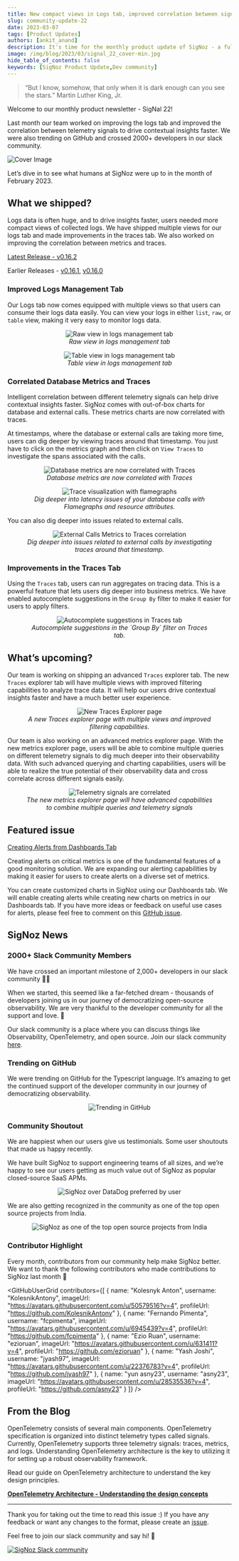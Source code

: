 ```yaml
---
title: New compact views in Logs tab, improved correlation between signals, and 2000+ community members - SigNal 22
slug: community-update-22
date: 2023-03-07
tags: [Product Updates]
authors: [ankit_anand]
description: It's time for the monthly product update of SigNoz - a full-stack open-source observability platform. Find out what we've been upto at SigNoz during February, 2023.
image: /img/blog/2023/03/signal_22_cover-min.jpg
hide_table_of_contents: false
keywords: [SigNoz Product Update,Dev community]
---
```


<head>
  <link rel="canonical" href="https://signoz.io/blog/community-update-22/"/>
</head>

> “But I know, somehow, that only when it is dark enough can you see the stars.”
> Martin Luther King, Jr.

Welcome to our monthly product newsletter - SigNal 22!

Last month our team worked on improving the logs tab and improved the correlation between telemetry signals to drive contextual insights faster. We were also trending on GitHub and crossed 2000+ developers in our slack community.



![Cover Image](/img/blog/2023/03/signal_22_cover.webp)

Let’s dive in to see what humans at SigNoz were up to in the month of February 2023.

## What we shipped?

Logs data is often huge, and to drive insights faster, users needed more compact views of collected logs. We have shipped multiple views for our logs tab and made improvements in the traces tab. We also worked on improving the correlation between metrics and traces.

[Latest Release - v0.16.2](https://github.com/SigNoz/signoz/releases/tag/v0.16.2)

Earlier Releases - [v0.16.1](https://github.com/SigNoz/signoz/releases/tag/v0.16.1), [v0.16.0](https://github.com/SigNoz/signoz/releases/tag/v0.16.0)

### Improved Logs Management Tab

Our Logs tab now comes equipped with multiple views so that users can consume their logs data easily. You can view your logs in either `list`, `raw`, or `table` view, making it very easy to monitor logs data.

<figure data-zoomable align='center'>
    <img src="/img/blog/2023/03/logs_raw_view.webp" alt="Raw view in logs management tab"/>
    <figcaption><i>Raw view in logs management tab</i></figcaption>
</figure>



<figure data-zoomable align='center'>
    <img src="/img/blog/2023/03/logs_table_view.webp" alt="Table view in logs management tab"/>
    <figcaption><i>Table view in logs management tab</i></figcaption>
</figure>



### Correlated Database Metrics and Traces

Intelligent correlation between different telemetry signals can help drive contextual insights faster. SigNoz comes with out-of-box charts for database and external calls. These metrics charts are now correlated with traces.

At timestamps, where the database or external calls are taking more time, users can dig deeper by viewing traces around that timestamp. You just have to click on the metrics graph and then click on `View Traces` to investigate the spans associated with the calls.

<figure data-zoomable align='center'>
    <img src="/img/blog/2023/03/db_metrics_to_traces.webp" alt="Database metrics are now correlated with Traces"/>
    <figcaption><i>Database metrics are now correlated with Traces</i></figcaption>
</figure>



<figure data-zoomable align='center'>
    <img src="/img/blog/2023/03/db_calls_traces.webp" alt="Trace visualization with flamegraphs"/>
    <figcaption><i>Dig deeper into latency issues of your database calls with Flamegraphs and resource attributes.</i></figcaption>
</figure>



You can also dig deeper into issues related to external calls.

<figure data-zoomable align='center'>
    <img src="/img/blog/2023/03/external_calls_to_traces.webp" alt="External Calls Metrics to Traces correlation"/>
    <figcaption><i>Dig deeper into issues related to external calls by investigating traces around that timestamp.</i></figcaption>
</figure>



### Improvements in the Traces Tab

Using the `Traces` tab, users can run aggregates on tracing data. This is a powerful feature that lets users dig deeper into business metrics. We have enabled autocomplete suggestions in the `Group By` filter to make it easier for users to apply filters.

<figure data-zoomable align='center'>
    <img src="/img/blog/2023/03/trace_run_aggregates_autocomplete.webp" alt="Autocomplete suggestions in Traces tab"/>
    <figcaption><i>Autocomplete suggestions in the `Group By` filter on Traces tab.</i></figcaption>
</figure>



## What’s upcoming?

Our team is working on shipping an advanced `Traces` explorer tab. The new `Traces` explorer tab will have multiple views with improved filtering capabilities to analyze trace data. It will help our users drive contextual insights faster and have a much better user experience.

<figure data-zoomable align='center'>
    <img src="/img/blog/2023/03/trace_explorer_new.webp" alt="New Traces Explorer page"/>
    <figcaption><i>A new Traces explorer page with multiple views and improved filtering capabilities.</i></figcaption>
</figure>



Our team is also working on an advanced metrics explorer page. With the new metrics explorer page, users will be able to combine multiple queries on different telemetry signals to dig much deeper into their observability data. With such advanced querying and charting capabilities, users will be able to realize the true potential of their observability data and cross correlate across different signals easily.

<figure data-zoomable align='center'>
    <img src="/img/blog/2023/03/metrics_explorer_new.webp" alt="Telemetry signals are correlated"/>
    <figcaption><i>The new metrics explorer page will have advanced capabilities to combine multiple queries and telemetry signals</i></figcaption>
</figure>



## Featured issue

[Creating Alerts from Dashboards Tab](https://github.com/SigNoz/signoz/issues/2355)

Creating alerts on critical metrics is one of the fundamental features of a good monitoring solution. We are expanding our alerting capabilities by making it easier for users to create alerts on a diverse set of metrics.

You can create customized charts in SigNoz using our Dashboards tab. We will enable creating alerts while creating new charts on metrics in our Dashboards tab. If you have more ideas or feedback on useful use cases for alerts, please feel free to comment on this [GitHub issue](https://github.com/SigNoz/signoz/issues/2355).

## SigNoz News

### 2000+ Slack Community Members

We have crossed an important milestone of 2,000+ developers in our slack community 🚀🥳

When we started, this seemed like a far-fetched dream - thousands of developers joining us in our journey of democratizing open-source observability. We are very thankful to the developer community for all the support and love. 🙏

Our slack community is a place where you can discuss things like Observability, OpenTelemetry, and open source. Join our slack community [here](https://signoz.io/slack).

### Trending on GitHub

We were trending on GitHub for the Typescript language. It’s amazing to get the continued support of the developer community in our journey of democratizing observability.

<figure data-zoomable align='center'>
    <img src="/img/blog/2023/03/github_trending.webp" alt="Trending in GitHub"/>
</figure>



### Community Shoutout

We are happiest when our users give us testimonials. Some user shoutouts that made us happy recently.

We have built SigNoz to support engineering teams of all sizes, and we’re happy to see our users getting as much value out of SigNoz as popular closed-source SaaS APMs.

<figure data-zoomable align='center'>
    <img src="/img/blog/2023/03/signoz_over_dd_shoutout.webp" alt="SigNoz over DataDog preferred by user"/>
</figure>



We are also getting recognized in the community as one of the top open source projects from India.

<figure data-zoomable align='center'>
    <img src="/img/blog/2023/03/signoz_top_twitter.webp" alt="SigNoz as one of the top open source projects from India"/>
</figure>



### Contributor Highlight

Every month, contributors from our community help make SigNoz better. We want to thank the following contributors who made contributions to SigNoz last month 🤗

<GitHubUserGrid
  contributors={[
    {
      name: "Kolesnyk Anton",
      username: "KolesnikAntony",
      imageUrl: "https://avatars.githubusercontent.com/u/50579516?v=4",
      profileUrl: "https://github.com/KolesnikAntony"
    },
    {
      name: "Fernando Pimenta",
      username: "fcpimenta",
      imageUrl: "https://avatars.githubusercontent.com/u/6945439?v=4",
      profileUrl: "https://github.com/fcpimenta"
    },
    {
      name: "Ezio Ruan",
      username: "ezioruan",
      imageUrl: "https://avatars.githubusercontent.com/u/631411?v=4",
      profileUrl: "https://github.com/ezioruan"
    },
    {
      name: "Yash Joshi",
      username: "jyash97",
      imageUrl: "https://avatars.githubusercontent.com/u/22376783?v=4",
      profileUrl: "https://github.com/jyash97"
    },
    {
      name: "yun asny23",
      username: "asny23",
      imageUrl: "https://avatars.githubusercontent.com/u/28535536?v=4",
      profileUrl: "https://github.com/asny23"
    }
  ]}
/>

## From the Blog

OpenTelemetry consists of several main components. OpenTelemetry specification is organized into distinct telemetry types called signals. Currently, OpenTelemetry supports three telemetry signals: traces, metrics, and logs. Understanding OpenTelemetry architecture is the key to utilizing it for setting up a robust observability framework.

Read our guide on OpenTelemetry architecture to understand the key design principles.

**[OpenTelemetry Architecture - Understanding the design concepts](https://signoz.io/blog/opentelemetry-architecture/)**

---

Thank you for taking out the time to read this issue :) If you have any feedback or want any changes to the format, please create an [issue](https://github.com/SigNoz/signoz/issues).

Feel free to join our slack community and say hi! 👋

[![SigNoz Slack community](/img/blog/common/join_slack_cta.webp)](https://signoz.io/slack)
